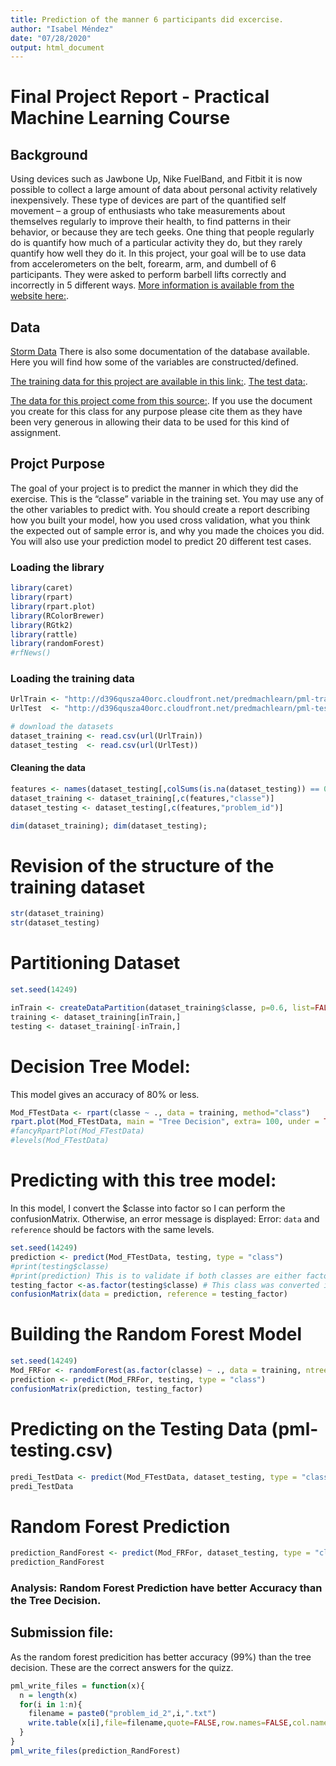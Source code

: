 ```yaml
---
title: Prediction of the manner 6 participants did excercise.
author: "Isabel Méndez"
date: "07/28/2020"
output: html_document
---
```

# Final Project Report - Practical Machine Learning Course

## Background
Using devices such as Jawbone Up, Nike FuelBand, and Fitbit it is now possible to collect a large amount of data about personal activity relatively inexpensively. These type of devices are part of the quantified self movement – a group of enthusiasts who take measurements about themselves regularly to improve their health, to find patterns in their behavior, or because they are tech geeks. One thing that people regularly do is quantify how much of a particular activity they do, but they rarely quantify how well they do it. In this project, your goal will be to use data from accelerometers on the belt, forearm, arm, and dumbell of 6 participants. They were asked to perform barbell lifts correctly and incorrectly in 5 different ways. [More information is available from the website here:](http://groupware.les.inf.puc-rio.br/har).

## Data

[Storm Data](http://www.ncdc.noaa.gov/stormevents/ftp.jsp)
There is also some documentation of the database available. Here you will find how some of the variables are constructed/defined.

[The training data for this project are available in this link:](https://d396qusza40orc.cloudfront.net/predmachlearn/pml-training.csv).
[The test data:](https://d396qusza40orc.cloudfront.net/predmachlearn/pml-testing.csv).

[The data for this project come from this source:](http://web.archive.org/web/20161224072740/http:/groupware.les.inf.puc-rio.br/har). If you use the document you create for this class for any purpose please cite them as they have been very generous in allowing their data to be used for this kind of assignment.

## Projct Purpose
The goal of your project is to predict the manner in which they did the exercise. This is the "classe" variable in the training set. You may use any of the other variables to predict with. You should create a report describing how you built your model, how you used cross validation, what you think the expected out of sample error is, and why you made the choices you did. You will also use your prediction model to predict 20 different test cases.

### Loading the library
```r
library(caret)
library(rpart)
library(rpart.plot)
library(RColorBrewer)
library(RGtk2)
library(rattle)
library(randomForest)
#rfNews()

```

### Loading the training data
```r
UrlTrain <- "http://d396qusza40orc.cloudfront.net/predmachlearn/pml-training.csv"
UrlTest  <- "http://d396qusza40orc.cloudfront.net/predmachlearn/pml-testing.csv"

# download the datasets
dataset_training <- read.csv(url(UrlTrain))
dataset_testing  <- read.csv(url(UrlTest))
```

#### Cleaning the data
```r
features <- names(dataset_testing[,colSums(is.na(dataset_testing)) == 0])[8:59]
dataset_training <- dataset_training[,c(features,"classe")]
dataset_testing <- dataset_testing[,c(features,"problem_id")]

dim(dataset_training); dim(dataset_testing);
```
# Revision of the structure of the training dataset
```r
str(dataset_training)
str(dataset_testing)

```

# Partitioning Dataset
```r
set.seed(14249)

inTrain <- createDataPartition(dataset_training$classe, p=0.6, list=FALSE)
training <- dataset_training[inTrain,]
testing <- dataset_training[-inTrain,]
```
# Decision Tree Model:

This model gives an accuracy of 80% or less.

```r
Mod_FTestData <- rpart(classe ~ ., data = training, method="class")
rpart.plot(Mod_FTestData, main = "Tree Decision", extra= 100, under = TRUE, faclen = 0)
#fancyRpartPlot(Mod_FTestData)
#levels(Mod_FTestData)
```
# Predicting with this tree model:

In this model, I convert the $classe into factor so I can perform the confusionMatrix. Otherwise, an error message is displayed: Error: `data` and `reference` should be factors with the same levels.

```r
set.seed(14249)
prediction <- predict(Mod_FTestData, testing, type = "class")
#print(testing$classe)
#print(prediction) This is to validate if both classes are either factor or character.
testing_factor <-as.factor(testing$classe) # This class was converted into factor to do the confusionMatrix
confusionMatrix(data = prediction, reference = testing_factor)
```
# Building the Random Forest Model

```r
set.seed(14249)
Mod_FRFor <- randomForest(as.factor(classe) ~ ., data = training, ntree = 1000)
prediction <- predict(Mod_FRFor, testing, type = "class")
confusionMatrix(prediction, testing_factor)
```

# Predicting on the Testing Data (pml-testing.csv)

```r
predi_TestData <- predict(Mod_FTestData, dataset_testing, type = "class")
predi_TestData
```

# Random Forest Prediction
```r
prediction_RandForest <- predict(Mod_FRFor, dataset_testing, type = "class")
prediction_RandForest
```

### Analysis: Random Forest Prediction have better Accuracy than the Tree Decision.

## Submission file:

As the random forest predicition has better accuracy (99%) than the tree decision. These are the correct answers for the quizz.

```r
pml_write_files = function(x){
  n = length(x)
  for(i in 1:n){
    filename = paste0("problem_id_2",i,".txt")
    write.table(x[i],file=filename,quote=FALSE,row.names=FALSE,col.names=FALSE)
  }
}
pml_write_files(prediction_RandForest)
```
